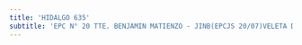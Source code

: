 ```yaml
---
title: 'HIDALGO 635'
subtitle: 'EPC N° 20 TTE. BENJAMIN MATIENZO - JINB(EPCJS 20/07)VELETA DE CABALLITO [S] - CECIE N° 22'
---
```


#
